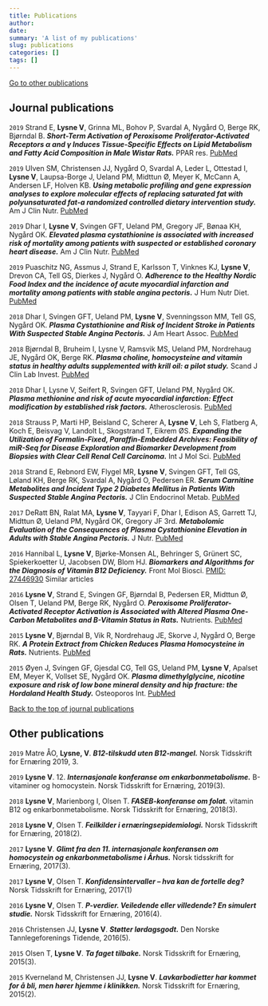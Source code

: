 ```yaml
---
title: Publications
author: 
date: 
summary: 'A list of my publications'
slug: publications
categories: []
tags: []
---
```

[Go to other publications](#Other)

## Journal publications {#Journal}

`2019` Strand E, **Lysne V**, Grinna ML, Bohov P, Svardal A, Nygård O, Berge RK, Bjørndal B. __*Short-Term Activation of Peroxisome Proliferator-Activated Receptors &alpha; and &gamma; Induces Tissue-Specific Effects on Lipid Metabolism and Fatty Acid Composition in Male Wistar Rats.*__ PPAR res. [PubMed](https://www.ncbi.nlm.nih.gov/pubmed/31308847)

`2019` Ulven SM, Christensen JJ, Nygård O, Svardal A, Leder L, Ottestad I, **Lysne V**, Laupsa-Borge J, Ueland PM, Midttun Ø, Meyer K, McCann A, Andersen LF, Holven KB. __*Using metabolic profiling and gene expression analyses to explore molecular effects of replacing saturated fat with polyunsaturated fat-a randomized controlled dietary intervention study.*__ Am J Clin Nutr. [PubMed](https://www.ncbi.nlm.nih.gov/pubmed/31051508)

`2019` Dhar I, **Lysne V**, Svingen GFT, Ueland PM, Gregory JF, Bønaa KH, Nygård OK. __*Elevated plasma cystathionine is associated with increased risk of mortality among patients with suspected or established coronary heart disease.*__ Am J Clin Nutr. [PubMed](https://www.ncbi.nlm.nih.gov/pubmed/31005968)

`2019` Puaschitz NG, Assmus J, Strand E, Karlsson T, Vinknes KJ, **Lysne V**, Drevon CA, Tell GS, Dierkes J, Nygård O. __*Adherence to the Healthy Nordic Food Index and the incidence of acute myocardial infarction and mortality among patients with stable angina pectoris.*__ J Hum Nutr Diet. [PubMed](https://www.ncbi.nlm.nih.gov/pubmed/30091209)

`2018` Dhar I, Svingen GFT, Ueland PM, **Lysne V**, Svenningsson MM, Tell GS, Nygård OK. __*Plasma Cystathionine and Risk of Incident Stroke in Patients With Suspected Stable Angina Pectoris.*__ J Am Heart Assoc. [PubMed](https://www.ncbi.nlm.nih.gov/pubmed/30371177)

`2018` Bjørndal B, Bruheim I, Lysne V, Ramsvik MS, Ueland PM, Nordrehaug JE, Nygård OK, Berge RK. __*Plasma choline, homocysteine and vitamin status in healthy adults supplemented with krill oil: a pilot study.*__ Scand J Clin Lab Invest. [PubMed](https://www.ncbi.nlm.nih.gov/pubmed/30261756)

`2018` Dhar I, Lysne V, Seifert R, Svingen GFT, Ueland PM, Nygård OK. __*Plasma methionine and risk of acute myocardial infarction: Effect modification by established risk factors.*__ Atherosclerosis. [PubMed](https://www.ncbi.nlm.nih.gov/pubmed/29621698)

`2018` Strauss P, Marti HP, Beisland C, Scherer A, **Lysne V**, Leh S, Flatberg A, Koch E, Beisvag V, Landolt L, Skogstrand T, Eikrem ØS. __*Expanding the Utilization of Formalin-Fixed, Paraffin-Embedded Archives: Feasibility of miR-Seq for Disease Exploration and Biomarker Development from Biopsies with Clear Cell Renal Cell Carcinoma.*__ Int J Mol Sci. [PubMed](https://www.ncbi.nlm.nih.gov/pubmed/29534467)

`2018` Strand E, Rebnord EW, Flygel MR, **Lysne V**, Svingen GFT, Tell GS, Løland KH, Berge RK, Svardal A, Nygård O, Pedersen ER. __*Serum Carnitine Metabolites and Incident Type 2 Diabetes Mellitus in Patients With Suspected Stable Angina Pectoris.*__ J Clin Endocrinol Metab. [PubMed](https://www.ncbi.nlm.nih.gov/pubmed/29325058)

`2017` DeRatt BN, Ralat MA, **Lysne V**, Tayyari F, Dhar I, Edison AS, Garrett TJ, Midttun Ø, Ueland PM, Nygård OK, Gregory JF 3rd. __*Metabolomic Evaluation of the Consequences of Plasma Cystathionine Elevation in Adults with Stable Angina Pectoris.*__ J Nutr. [PubMed](https://www.ncbi.nlm.nih.gov/pubmed/28794210)

`2016` Hannibal L, **Lysne V**, Bjørke-Monsen AL, Behringer S, Grünert SC, Spiekerkoetter U, Jacobsen DW, Blom HJ. __*Biomarkers and Algorithms for the Diagnosis of Vitamin B12 Deficiency.*__ Front Mol Biosci. [PMID: 27446930](https://www.ncbi.nlm.nih.gov/pubmed/) 
Similar articles

`2016` **Lysne V**, Strand E, Svingen GF, Bjørndal B, Pedersen ER, Midttun Ø, Olsen T, Ueland PM, Berge RK, Nygård O. __*Peroxisome Proliferator-Activated Receptor Activation is Associated with Altered Plasma One-Carbon Metabolites and B-Vitamin Status in Rats.*__ Nutrients. [PubMed](https://www.ncbi.nlm.nih.gov/pubmed/26742069)

`2015` **Lysne V**, Bjørndal B, Vik R, Nordrehaug JE, Skorve J, Nygård O, Berge RK. __*A Protein Extract from Chicken Reduces Plasma Homocysteine in Rats.*__ Nutrients. [PubMed](https://www.ncbi.nlm.nih.gov/pubmed/26053618)

`2015` Øyen J, Svingen GF, Gjesdal CG, Tell GS, Ueland PM, **Lysne V**, Apalset EM, Meyer K, Vollset SE, Nygård OK. __*Plasma dimethylglycine, nicotine exposure and risk of low bone mineral density and hip fracture: the Hordaland Health Study.*__ Osteoporos Int. [PubMed](https://www.ncbi.nlm.nih.gov/pubmed/25616506)

[Back to the top of journal publications](#Journal)

## Other publications {#Other}

`2019` Matre ÅO, **Lysne, V**. __*B12-tilskudd uten B12-mangel.*__ Norsk Tidsskrift for Ernæring 2019, 3. 

`2019` **Lysne V**. 12. __*Internasjonale konferanse om enkarbonmetabolisme.*__ B-vitaminer og homocystein. Norsk Tidsskrift for Ernæring, 2019(3).

`2018` **Lysne V**, Marienborg I, Olsen T. __*FASEB-konferanse om folat.*__ vitamin B12 og enkarbonmetabolisme. Norsk Tidsskrift for Ernæring, 2018(3).

`2018` **Lysne V**, Olsen T. __*Feilkilder i ernæringsepidemiologi.*__ Norsk Tidsskrift for Ernæring, 2018(2). 

`2017` **Lysne V**. __*Glimt fra den 11. internasjonale konferansen om homocystein og enkarbonmetabolisme i Århus.*__ Norsk tidsskrift for Ernæring, 2017(3).

`2017` **Lysne V**, Olsen T. __*Konfidensintervaller – hva kan de fortelle deg?*__ Norsk Tidsskrift for Ernæring, 2017(1)

`2016` **Lysne V**, Olsen T. __*P-verdier. Veiledende eller villedende? En simulert studie.*__ Norsk Tidsskrift for Ernæring, 2016(4).

`2016` Christensen JJ, **Lysne V**. __*Støtter lørdagsgodt.*__ Den Norske Tannlegeforenings Tidende, 2016(5). 

`2015` Olsen T, **Lysne V**. __*Ta faget tilbake.*__ Norsk Tidsskrift for Ernæring, 2015(3).

`2015` Kverneland M, Christensen JJ, **Lysne V**. __*Lavkarbodietter har kommet for å bli, men hører hjemme i klinikken.*__ Norsk Tidsskrift for Ernæring, 2015(2).